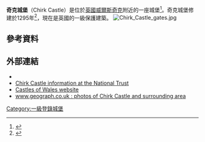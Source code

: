 {{Infobox building
| name                = Chirk Castle
| native_name         = {{lang|cy|Castell y Waun}}
| image               = ChirkCastle1.JPG
| caption             = 
| map_type            = Wales Wrexham
| map_caption         = 在雷克瑟姆的位置
| architectural_style = 
| building_type       = 城堡
| coordinates         = {{coord|52|56|06|N|3|05|23|W|display=inline,title}}
| location            = [[英國|英國]][[威爾斯|威爾斯]][[雷克瑟姆|雷克瑟姆]][[奇克|奇克]]
| completion_date     = 1295
| owner               = [[National_Trust|National Trust]]
| website             = https://www.nationaltrust.org.uk/chirk-castle
}}
'''奇克城堡'''（Chirk Castle）是位於[[英國|英國]][[威爾斯|威爾斯]][[奇克|奇克]]附近的一座城堡<ref>{{cite web| url= http://www.britishlistedbuildings.co.uk/wa-598-chirk-castle-chirk| title= Chirk Castle, Chirk| publisher= British Listed buildings| accessdate= 23 July 2015| archive-date= 2015-09-24| archive-url= https://web.archive.org/web/20150924142635/http://www.britishlistedbuildings.co.uk/wa-598-chirk-castle-chirk| dead-url= no}}</ref>。奇克城堡修建於1295年<ref name="Castle Wales">{{cite web|title=Chirk Castle - Official Guidebook|url=http://www.castlewales.com/chirk.html|publisher=Castle Wales|accessdate=2015-09-30|archive-date=2015-10-03|archive-url=https://web.archive.org/web/20151003031018/http://www.castlewales.com/chirk.html|dead-url=no}}</ref>，現在是英國的一級保護建築。
[[File:Chirk_Castle_gates.jpg|thumb]]

==參考資料==
{{reflist}}
==外部連結==
{{Commonscat|Chirk Castle|奇克城堡}}
*{{Citation
|last=Mahler
|first=Margaret
|author-link=
|year=1912
|contribution=
|title=A History of Chirk Castle and Chirkland
|publisher=G. Bell and Sons
|publication-date=1912
|publication-place=London
|pages=
|url=http://books.google.com/?id=FM9MAAAAMAAJ&printsec=titlepage
}}
*[http://www.nationaltrust.org.uk/chirk-castle/ Chirk Castle information at the National Trust]{{Wayback|url=http://www.nationaltrust.org.uk/chirk-castle/ |date=20151002205646 }}
*[http://www.castlewales.com/chirk.html Castles of Wales website]{{Wayback|url=http://www.castlewales.com/chirk.html |date=20151003031018 }}
*[http://www.geograph.org.uk/search.php?i=2767670 www.geograph.co.uk : photos of Chirk Castle and surrounding area]{{Wayback|url=http://www.geograph.org.uk/search.php?i=2767670 |date=20181001071335 }}

[[Category:一級登錄城堡|Category:一級登錄城堡]]